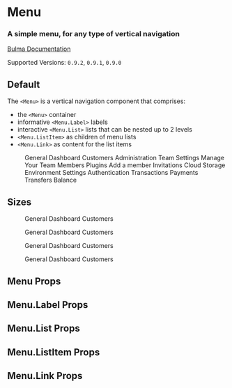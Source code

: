 

<Meta title="Components/Menu" component={Menu} />

# Menu

### A simple **menu**, for any type of vertical navigation

[Bulma Documentation](https://bulma.io/documentation/components/menu/)

Supported Versions: `0.9.2`, `0.9.1`, `0.9.0`

## Default

The `<Menu>` is a vertical navigation component that comprises:

- the `<Menu>` container
- informative `<Menu.Label>` labels
- interactive `<Menu.List>` lists that can be nested up to 2 levels
- `<Menu.ListItem>` as children of menu lists
- `<Menu.Link>` as content for the list items

<Canvas>
  <Story name="Default">
    <Menu>
      <Menu.Label>General</Menu.Label>
      <Menu.List>
        <Menu.ListItem>
          <Menu.Link>Dashboard</Menu.Link>
        </Menu.ListItem>
        <Menu.ListItem>
          <Menu.Link>Customers</Menu.Link>
        </Menu.ListItem>
      </Menu.List>
      <Menu.Label>Administration</Menu.Label>
      <Menu.List>
        <Menu.ListItem>
          <Menu.Link>Team Settings</Menu.Link>
        </Menu.ListItem>
        <Menu.ListItem>
          <Menu.Link active>Manage Your Team</Menu.Link>
          <Menu.List>
            <Menu.ListItem>
              <Menu.Link>Members</Menu.Link>
            </Menu.ListItem>
            <Menu.ListItem>
              <Menu.Link>Plugins</Menu.Link>
            </Menu.ListItem>
            <Menu.ListItem>
              <Menu.Link>Add a member</Menu.Link>
            </Menu.ListItem>
          </Menu.List>
        </Menu.ListItem>
        <Menu.ListItem>
          <Menu.Link>Invitations</Menu.Link>
        </Menu.ListItem>
        <Menu.ListItem>
          <Menu.Link>Cloud Storage Environment Settings</Menu.Link>
        </Menu.ListItem>
        <Menu.ListItem>
          <Menu.Link>Authentication</Menu.Link>
        </Menu.ListItem>
      </Menu.List>
      <Menu.Label>Transactions</Menu.Label>
      <Menu.List>
        <Menu.ListItem>
          <Menu.Link>Payments</Menu.Link>
        </Menu.ListItem>
        <Menu.ListItem>
          <Menu.Link>Transfers</Menu.Link>
        </Menu.ListItem>
        <Menu.ListItem>
          <Menu.Link>Balance</Menu.Link>
        </Menu.ListItem>
      </Menu.List>
    </Menu>
  </Story>
</Canvas>

## Sizes

<Canvas>
  <Story name="Sizes">
    <React.Fragment>
      <Block>
        <Menu size="small">
          <Menu.Label>General</Menu.Label>
          <Menu.List>
            <Menu.ListItem>
              <Menu.Link>Dashboard</Menu.Link>
            </Menu.ListItem>
            <Menu.ListItem>
              <Menu.Link>Customers</Menu.Link>
            </Menu.ListItem>
          </Menu.List>
        </Menu>
      </Block>
      <Block>
        <Menu>
          <Menu.Label>General</Menu.Label>
          <Menu.List>
            <Menu.ListItem>
              <Menu.Link>Dashboard</Menu.Link>
            </Menu.ListItem>
            <Menu.ListItem>
              <Menu.Link>Customers</Menu.Link>
            </Menu.ListItem>
          </Menu.List>
        </Menu>
      </Block>
      <Block>
        <Menu size="medium">
          <Menu.Label>General</Menu.Label>
          <Menu.List>
            <Menu.ListItem>
              <Menu.Link>Dashboard</Menu.Link>
            </Menu.ListItem>
            <Menu.ListItem>
              <Menu.Link>Customers</Menu.Link>
            </Menu.ListItem>
          </Menu.List>
        </Menu>
      </Block>
      <Block>
        <Menu size="large">
          <Menu.Label>General</Menu.Label>
          <Menu.List>
            <Menu.ListItem>
              <Menu.Link>Dashboard</Menu.Link>
            </Menu.ListItem>
            <Menu.ListItem>
              <Menu.Link>Customers</Menu.Link>
            </Menu.ListItem>
          </Menu.List>
        </Menu>
      </Block>
    </React.Fragment>
  </Story>
</Canvas>

## Menu Props

<ArgsTable of={Menu} />

## Menu.Label Props

<ArgsTable of={Menu.Label} />

## Menu.List Props

<ArgsTable of={Menu.List} />

## Menu.ListItem Props

<ArgsTable of={Menu.ListItem} />

## Menu.Link Props

<ArgsTable of={Menu.Link} />
